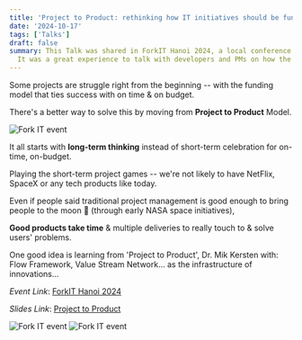 ```yaml
---
title: 'Project to Product: rethinking how IT initiatives should be funded'
date: '2024-10-17'
tags: ['Talks']
draft: false
summary: This Talk was shared in ForkIT Hanoi 2024, a local conference hosted by ForkIT community.
  It was a great experience to talk with developers and PMs on how the IT initiatives should be funded.
---
```


Some projects are struggle right from the beginning -- with the funding model that ties success with on time & on budget.

There's a better way to solve this by moving from **Project to Product** Model.

![Fork IT event](/static/images/techtalks/2024Nov/Fork-IT-3.png)

It all starts with **long-term thinking** instead of short-term celebration for on-time, on-budget.

Playing the short-term project games -- we're not likely to have NetFlix, SpaceX or any tech products like today.

Even if people said traditional project management is good enough to bring people to the moon 🚀 (through early NASA space initiatives),

**Good products take time** & multiple deliveries to really touch to & solve users' problems.

One good idea is learning from 'Project to Product', Dr. Mik Kersten with: Flow Framework, Value Stream Network... as the infrastructure of innovations... 

_Event Link_: [ForkIT Hanoi 2024](https://www.forkit.community/meetups/2024-10-17-hanoi/)

_Slides Link_: [Project to Product](https://docs.google.com/presentation/d/1YVSzzufS1kLhp5W0chTGqmjXHq-FruvTxheRyHmxFEg/edit?usp=sharing)

![Fork IT event](/static/images/techtalks/2024Nov/Fork-IT-2.png)
![Fork IT event](/static/images/techtalks/2024Nov/Fork-IT.png)





